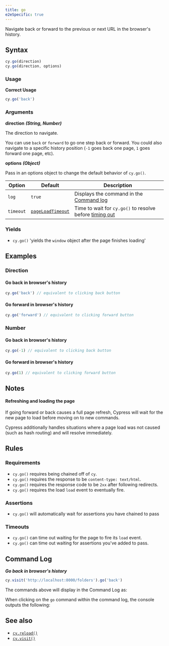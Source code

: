 ```yaml
---
title: go
e2eSpecific: true
---
```


Navigate back or forward to the previous or next URL in the browser's history.

## Syntax

```javascript
cy.go(direction)
cy.go(direction, options)
```

### Usage

**<Icon name="check-circle" color="green" /> Correct Usage**

```javascript
cy.go('back')
```

### Arguments

**<Icon name="angle-right" /> direction** **_(String, Number)_**

The direction to navigate.

You can use `back` or `forward` to go one step back or forward. You could also
navigate to a specific history position (`-1` goes back one page, `1` goes
forward one page, etc).

**<Icon name="angle-right" /> options** **_(Object)_**

Pass in an options object to change the default behavior of `cy.go()`.

| Option    | Default                                                        | Description                                                                              |
| --------- | -------------------------------------------------------------- | ---------------------------------------------------------------------------------------- |
| `log`     | `true`                                                         | Displays the command in the [Command log](/guides/core-concepts/cypress-app#Command-Log) |
| `timeout` | [`pageLoadTimeout`](/guides/references/configuration#Timeouts) | Time to wait for `cy.go()` to resolve before [timing out](#Timeouts)                     |

### Yields [<Icon name="question-circle"/>](/guides/core-concepts/introduction-to-cypress#Subject-Management)

- `cy.go()` 'yields the `window` object after the page finishes loading'



## Examples

### Direction

#### Go back in browser's history

```javascript
cy.go('back') // equivalent to clicking back button
```

#### Go forward in browser's history

```javascript
cy.go('forward') // equivalent to clicking forward button
```

### Number

#### Go back in browser's history

```javascript
cy.go(-1) // equivalent to clicking back button
```

#### Go forward in browser's history

```javascript
cy.go(1) // equivalent to clicking forward button
```

## Notes

#### Refreshing and loading the page

If going forward or back causes a full page refresh, Cypress will wait for the
new page to load before moving on to new commands.

Cypress additionally handles situations where a page load was not caused (such
as hash routing) and will resolve immediately.

## Rules

### Requirements [<Icon name="question-circle"/>](/guides/core-concepts/introduction-to-cypress#Chains-of-Commands)

- `cy.go()` requires being chained off of `cy`.</li><li>`cy.go()`
requires the response to be `content-type: text/html`.</li><li>`cy.go()`
requires the response code to be `2xx` after following
redirects.</li><li>`cy.go()` requires the load `load` event to eventually
fire.

### Assertions [<Icon name="question-circle"/>](/guides/core-concepts/introduction-to-cypress#Assertions)

- `cy.go()` will automatically wait for assertions you have chained to
pass

### Timeouts [<Icon name="question-circle"/>](/guides/core-concepts/introduction-to-cypress#Timeouts)

- `cy.go()` can time out waiting for the page to fire its `load`
event.</li><li>`cy.go()` can time out waiting for assertions you've added to
pass.

## Command Log

**_Go back in browser's history_**

```javascript
cy.visit('http://localhost:8000/folders').go('back')
```

The commands above will display in the Command Log as:

<DocsImage src="/img/api/go/test-showing-go-back-browser-button.png" alt="Command Log go" />

When clicking on the `go` command within the command log, the console outputs
the following:

<DocsImage src="/img/api/go/window-is-logged-when-go-back-in-browser-history.png" alt="console Log go" />

## See also

- [`cy.reload()`](/api/commands/reload)
- [`cy.visit()`](/api/commands/visit)
